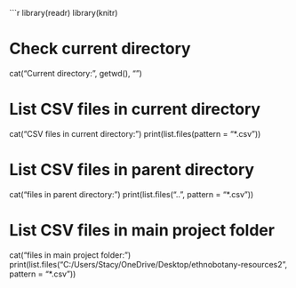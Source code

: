 ```r
library(readr)
library(knitr)

# Check current directory
cat("Current directory:", getwd(), "\n\n")

# List CSV files in current directory
cat("CSV files in current directory:\n")
print(list.files(pattern = "*.csv"))

# List CSV files in parent directory
cat("\nCSV files in parent directory:\n")
print(list.files("..", pattern = "*.csv"))

# List CSV files in main project folder
cat("\nCSV files in main project folder:\n")
print(list.files("C:/Users/Stacy/OneDrive/Desktop/ethnobotany-resources2", pattern = "*.csv"))

              

